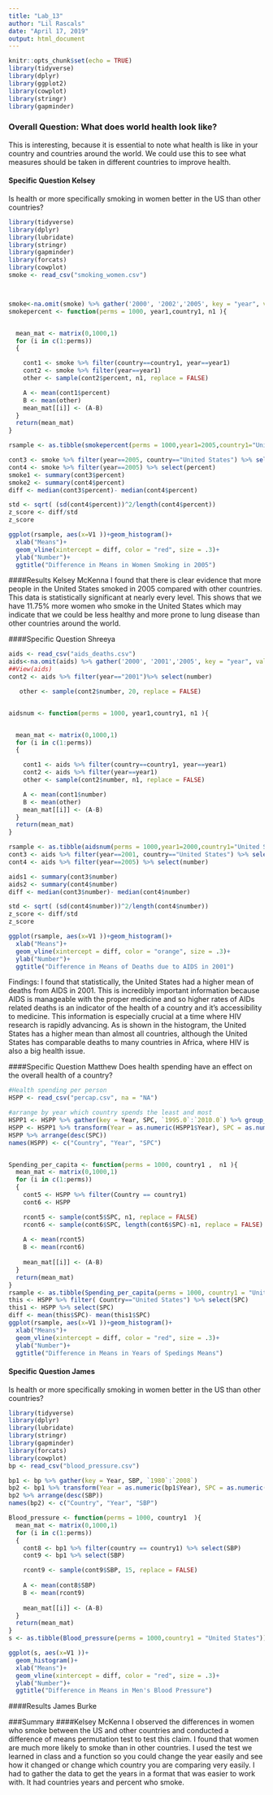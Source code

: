 ```yaml
---
title: "Lab_13"
author: "Lil Rascals"
date: "April 17, 2019"
output: html_document
---
```


```r
knitr::opts_chunk$set(echo = TRUE)
library(tidyverse)
library(dplyr)
library(ggplot2)
library(cowplot)
library(stringr)
library(gapminder)
```
### Overall Question: What does world health look like?
This is interesting, because it is essential to note what health is like in your country and countries around the world. We could use this to see what measures should be taken in different countries to improve health. 

#### Specific Question Kelsey
Is health or more specifically smoking in women better in the US than other countries? 
```r
library(tidyverse)
library(dplyr)
library(lubridate)
library(stringr)
library(gapminder)
library(forcats)
library(cowplot)
smoke <- read_csv("smoking_women.csv")



smoke<-na.omit(smoke) %>% gather('2000', '2002','2005', key = "year", value = "percent")
smokepercent <- function(perms = 1000, year1,country1, n1 ){


  mean_mat <- matrix(0,1000,1)
  for (i in c(1:perms))
  {

    cont1 <- smoke %>% filter(country==country1, year==year1) 
    cont2 <- smoke %>% filter(year==year1) 
    other <- sample(cont2$percent, n1, replace = FALSE)

    A <- mean(cont1$percent)
    B <- mean(other)
    mean_mat[[i]] <- (A-B)
  }
  return(mean_mat)
}

rsample <- as.tibble(smokepercent(perms = 1000,year1=2005,country1="United States",n1=10))

cont3 <- smoke %>% filter(year==2005, country=="United States") %>% select(percent)
cont4 <- smoke %>% filter(year==2005) %>% select(percent)
smoke1 <- summary(cont3$percent)
smoke2 <- summary(cont4$percent)
diff <- median(cont3$percent)- median(cont4$percent)

std <- sqrt( (sd(cont4$percent))^2/length(cont4$percent))
z_score <- diff/std
z_score

ggplot(rsample, aes(x=V1 ))+geom_histogram()+
  xlab("Means")+
  geom_vline(xintercept = diff, color = "red", size = .3)+
  ylab("Number")+
  ggtitle("Difference in Means in Women Smoking in 2005")

```
####Results Kelsey McKenna
I found that there is clear evidence that more people in the United States smoked in 2005 compared with other countries. This data is statistically significant at nearly every level. This shows that we have 11.75% more women who smoke in the United States which may indicate that we could be less healthy and more prone to lung disease than other countries around the world. 

####Specific Question Shreeya

```r
aids <- read_csv("aids_deaths.csv")
aids<-na.omit(aids) %>% gather('2000', '2001','2005', key = "year", value = "number")%>% group_by(year)
##View(aids)
cont2 <- aids %>% filter(year=="2001")%>% select(number)

   other <- sample(cont2$number, 20, replace = FALSE)


aidsnum <- function(perms = 1000, year1,country1, n1 ){


  mean_mat <- matrix(0,1000,1)
  for (i in c(1:perms))
  {

    cont1 <- aids %>% filter(country==country1, year==year1) 
    cont2 <- aids %>% filter(year==year1) 
    other <- sample(cont2$number, n1, replace = FALSE)

    A <- mean(cont1$number)
    B <- mean(other)
    mean_mat[[i]] <- (A-B)
  }
  return(mean_mat)
}

rsample <- as.tibble(aidsnum(perms = 1000,year1=2000,country1="United States", n1=10))
cont3 <- aids %>% filter(year==2001, country=="United States") %>% select(number)
cont4 <- aids %>% filter(year==2005) %>% select(number)

aids1 <- summary(cont3$number)
aids2 <- summary(cont4$number)
diff <- median(cont3$number)- median(cont4$number)

std <- sqrt( (sd(cont4$number))^2/length(cont4$number))
z_score <- diff/std
z_score

ggplot(rsample, aes(x=V1 ))+geom_histogram()+
  xlab("Means")+
  geom_vline(xintercept = diff, color = "orange", size = .3)+
  ylab("Number")+
  ggtitle("Difference in Means of Deaths due to AIDS in 2001")

```
Findings: I found that statistically, the United States had a higher mean of deaths from AIDS in 2001. This is incredibly important information because AIDS is manageable with the proper medicine and so higher rates of AIDs related deaths is an indicator of the health of a country and it's accessibility to medicine. This information is especially crucial at a time where HIV research is rapidly advancing. As is shown in the histogram, the United States has a higher mean than almost all countries, although the United States has comparable deaths to many countries in Africa, where HIV is also a big health issue.

####Specific Question Matthew
Does health spending have an effect on the overall health of a country?


```r
#Health spending per person
HSPP <- read_csv("percap.csv", na = "NA")

#arrange by year which country spends the least and most
HSPP1 <- HSPP %>% gather(key = Year, SPC, `1995.0`:`2010.0`) %>% group_by(Year)
HSPP <- HSPP1 %>% transform(Year = as.numeric(HSPP1$Year), SPC = as.numeric(HSPP1$SPC)) %>% na.omit()
HSPP %>% arrange(desc(SPC))
names(HSPP) <- c("Country", "Year", "SPC")


Spending_per_capita <- function(perms = 1000, country1 ,  n1 ){
  mean_mat <- matrix(0,1000,1)
  for (i in c(1:perms))
  {
    cont5 <- HSPP %>% filter(Country == country1) 
    cont6 <- HSPP 

    rcont5 <- sample(cont5$SPC, n1, replace = FALSE)
    rcont6 <- sample(cont6$SPC, length(cont6$SPC)-n1, replace = FALSE)
    
    A <- mean(rcont5)
    B <- mean(rcont6)
    
    mean_mat[[i]] <- (A-B)
  }
  return(mean_mat)
}
rsample <- as.tibble(Spending_per_capita(perms = 1000, country1 = "United States",  n1 = 15))
this <- HSPP %>% filter( Country=="United States") %>% select(SPC)
this1 <- HSPP %>% select(SPC)
diff <- mean(this$SPC)- mean(this1$SPC)
ggplot(rsample, aes(x=V1 ))+geom_histogram()+
  xlab("Means")+
  geom_vline(xintercept = diff, color = "red", size = .3)+
  ylab("Number")+
  ggtitle("Difference in Means in Years of Spedings Means")
```

#### Specific Question James
Is health or more specifically smoking in women better in the US than other countries? 
```r
library(tidyverse)
library(dplyr)
library(lubridate)
library(stringr)
library(gapminder)
library(forcats)
library(cowplot)
bp <- read_csv("blood_pressure.csv")

bp1 <- bp %>% gather(key = Year, SBP, `1980`:`2008`) 
bp2 <- bp1 %>% transform(Year = as.numeric(bp1$Year), SPC = as.numeric(bp1$SBP)) %>% na.omit()
bp2 %>% arrange(desc(SBP))
names(bp2) <- c("Country", "Year", "SBP")

Blood_pressure <- function(perms = 1000, country1  ){
  mean_mat <- matrix(0,1000,1)
  for (i in c(1:perms))
  {
    cont8 <- bp1 %>% filter(country == country1) %>% select(SBP)
    cont9 <- bp1 %>% select(SBP)

    rcont9 <- sample(cont9$SBP, 15, replace = FALSE)
    
    A <- mean(cont8$SBP)
    B <- mean(rcont9)
    
    mean_mat[[i]] <- (A-B)
  }
  return(mean_mat)
}
s <- as.tibble(Blood_pressure(perms = 1000,country1 = "United States"))

ggplot(s, aes(x=V1 ))+
  geom_histogram()+
  xlab("Means")+
  geom_vline(xintercept = diff, color = "red", size = .3)+
  ylab("Number")+
  ggtitle("Difference in Means in Men's Blood Pressure")
```
  
####Results James Burke


###Summary
####Kelsey McKenna
I observed the differences in women who smoke between the US and other countries and conducted a difference of means permutation test to test this claim. I found that women are much more likely to smoke than in other countries. I used the test we learned in class and a function so you could change the year easily and see how it changed or change which country you are comparing very easily. I had to gather the data to get the years in a format that was easier to work with. It had countries years and percent who smoke. 

